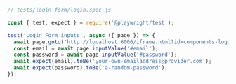 ```js
// tests/login-form/login.spec.js

const { test, expect } = require('@playwright/test');

test('Login Form inputs', async ({ page }) => {
  await page.goto('http://localhost:6006/iframe.html?id=components-login-form--example');
  const email = await page.inputValue('#email');
  const password = await page.inputValue('#password');
  await expect(email).toBe('your-own-emailaddress@provider.com');
  await expect(password).toBe('a-random-password');
});
```
